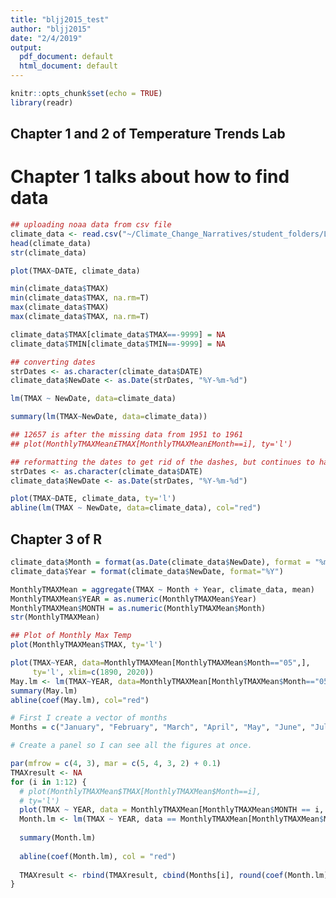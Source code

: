 ```yaml
---
title: "bljj2015_test"
author: "bljj2015"
date: "2/4/2019"
output:
  pdf_document: default
  html_document: default
---
```


```r
knitr::opts_chunk$set(echo = TRUE)
library(readr)
```

## Chapter 1 and 2 of Temperature Trends Lab
# Chapter 1 talks about how to find data

```r
## uploading noaa data from csv file
climate_data <- read.csv("~/Climate_Change_Narratives/student_folders/Lai/Lai_castlerock_noaa.csv")
head(climate_data)
str(climate_data)
```

```r
plot(TMAX~DATE, climate_data)
```

```r
min(climate_data$TMAX)
min(climate_data$TMAX, na.rm=T)
max(climate_data$TMAX)
max(climate_data$TMAX, na.rm=T)
```

```r
climate_data$TMAX[climate_data$TMAX==-9999] = NA
climate_data$TMIN[climate_data$TMIN==-9999] = NA
```

```r
## converting dates
strDates <- as.character(climate_data$DATE)
climate_data$NewDate <- as.Date(strDates, "%Y-%m-%d")
```

```r
lm(TMAX ~ NewDate, data=climate_data)
```

```r
summary(lm(TMAX~NewDate, data=climate_data))
```

```r
## 12657 is after the missing data from 1951 to 1961
## plot(MonthlyTMAXMean£TMAX[MonthlyTMAXMean£Month==i], ty='l')
```

```r
## reformatting the dates to get rid of the dashes, but continues to have dashes afterwards
strDates <- as.character(climate_data$DATE)
climate_data$NewDate <- as.Date(strDates, "%Y-%m-%d")
```


```r
plot(TMAX~DATE, climate_data, ty='l')
abline(lm(TMAX ~ NewDate, data=climate_data), col="red")
```

## Chapter 3 of R

```r
climate_data$Month = format(as.Date(climate_data$NewDate), format = "%m")
climate_data$Year = format(climate_data$NewDate, format="%Y")
```

```r
MonthlyTMAXMean = aggregate(TMAX ~ Month + Year, climate_data, mean)
MonthlyTMAXMean$YEAR = as.numeric(MonthlyTMAXMean$Year)
MonthlyTMAXMean$MONTH = as.numeric(MonthlyTMAXMean$Month)
str(MonthlyTMAXMean)
```

```r
## Plot of Monthly Max Temp
plot(MonthlyTMAXMean$TMAX, ty='l')
```

```r
plot(TMAX~YEAR, data=MonthlyTMAXMean[MonthlyTMAXMean$Month=="05",],
     ty='l', xlim=c(1890, 2020))
May.lm <- lm(TMAX~YEAR, data=MonthlyTMAXMean[MonthlyTMAXMean$Month=="05",])
summary(May.lm)
abline(coef(May.lm), col="red")
```

```r
# First I create a vector of months
Months = c("January", "February", "March", "April", "May", "June", "July", "August", "September", "October", "November", "December")

# Create a panel so I can see all the figures at once.

par(mfrow = c(4, 3), mar = c(5, 4, 3, 2) + 0.1)
TMAXresult <- NA
for (i in 1:12) {
  # plot(MonthlyTMAXMean$TMAX[MonthlyTMAXMean$Month==i],
  # ty='l')
  plot(TMAX ~ YEAR, data = MonthlyTMAXMean[MonthlyTMAXMean$MONTH == i, ], ty = "l", las = 1, xlim = c(1940,2020), main = Months[i])
  Month.lm <- lm(TMAX ~ YEAR, data == MonthlyTMAXMean[MonthlyTMAXMean$MONTH == i, ])
  
  summary(Month.lm)
  
  abline(coef(Month.lm), col = "red")
  
  TMAXresult <- rbind(TMAXresult, cbind(Months[i], round(coef(Month.lm)[2], 4), round(summary(Month.lm)$coefficients[2,4], 4), round(summary(Month.lm)$r.squared, 3)))
}
```

